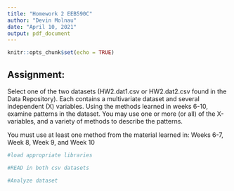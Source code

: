 ```yaml
---
title: "Homework 2 EEB590C"
author: "Devin Molnau"
date: "April 10, 2021"
output: pdf_document
---
```


```r
knitr::opts_chunk$set(echo = TRUE)
```

## Assignment:
 Select one of the two datasets (HW2.dat1.csv or HW2.dat2.csv found in the Data Repository). Each contains a multivariate dataset and several independent (X) variables. Using the methods learned in weeks 6-10, examine patterns in the dataset. You may use one or more (or all) of the X-variables, and a variety of methods to describe the patterns.

You must use at least one method from the material learned in:
Weeks 6-7, Week 8, Week 9, and Week 10
```r
#load appropriate libraries
```

```r
#READ in both csv datasets
```

```r
#Analyze dataset
```

